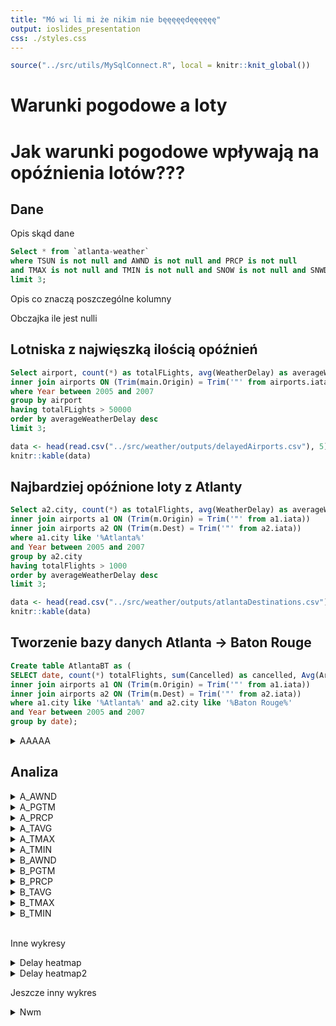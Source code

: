 ```yaml
---
title: "Mó wi li mi że nikim nie bęęęęędęęęęęę"
output: ioslides_presentation
css: ./styles.css
---
```


```r
source("../src/utils/MySqlConnect.R", local = knitr::knit_global())

```

# Warunki pogodowe a loty

# Jak warunki pogodowe wpływają na opóźnienia lotów???

## Dane
Opis skąd dane
```sql
Select * from `atlanta-weather`
where TSUN is not null and AWND is not null and PRCP is not null
and TMAX is not null and TMIN is not null and SNOW is not null and SNWD is not null
limit 3;
```
Opis co znaczą poszczególne kolumny

Obczajka ile jest nulli

## Lotniska z najwięszką ilością opóźnień
```sql
Select airport, count(*) as totalFLights, avg(WeatherDelay) as averageWeatherDelay from main
inner join airports ON (Trim(main.Origin) = Trim('"' from airports.iata))
where Year between 2005 and 2007
group by airport
having totalFLights > 50000
order by averageWeatherDelay desc
limit 3;
```
```r
data <- head(read.csv("../src/weather/outputs/delayedAirports.csv"), 5)
knitr::kable(data)
```

## Najbardziej opóźnione loty z Atlanty
```sql
Select a2.city, count(*) as totalFlights, avg(WeatherDelay) as averageWeatherDelay from main m
inner join airports a1 ON (Trim(m.Origin) = Trim('"' from a1.iata))
inner join airports a2 ON (Trim(m.Dest) = Trim('"' from a2.iata))
where a1.city like '%Atlanta%'
and Year between 2005 and 2007
group by a2.city
having totalFlights > 1000
order by averageWeatherDelay desc
limit 3;
```
```r
data <- head(read.csv("../src/weather/outputs/atlantaDestinations.csv"), 5)
knitr::kable(data)
```

## Tworzenie bazy danych Atlanta -> Baton Rouge
```sql
Create table AtlantaBT as (
SELECT date, count(*) totalFlights, sum(Cancelled) as cancelled, Avg(ArrDelay), Avg(DepDelay), AVG(TaxiIn),avg(TaxiOut), Avg(WeatherDelay)  from main m
inner join airports a1 ON (Trim(m.Origin) = Trim('"' from a1.iata))
inner join airports a2 ON (Trim(m.Dest) = Trim('"' from a2.iata))
where a1.city like '%Atlanta%' and a2.city like '%Baton Rouge%'
and Year between 2005 and 2007
group by date);
```
<details>
<summary>AAAAA</summary>

```sql
SELECT
    a.date,
    avg(totalFlights) as totalFlights,
    avg(cancelled) as cancelled,
    Avg(`avg(ArrDelay)`) as ArrDelay,
    Avg(`avg(DepDelay)`) as DepDelay,
    Avg(`avg(TaxiIn)`) as TaxiIn,
    Avg(`avg(TaxiOut)`) as TaxiOut,
    Avg(`avg(WeatherDelay)`) as WeatherDelay,
    Avg(aw.AWND) as A_AWND,
    Avg(aw.PGTM) as A_PGTM,
    Avg(aw.PRCP) as A_PRCP,
    Avg(aw.TAVG) as A_TAVG,
    Avg(aw.TMAX) as A_TMAX,
    Avg(aw.TMIN) as A_TMIN,
    Avg(bw.AWND) as B_AWND,
    Avg(bw.PGTM) as B_PGTM,
    Avg(bw.PRCP) as B_PRCP,
    Avg(bw.TAVG) as B_TAVG,
    Avg(bw.TMAX) as B_TMAX,
    Avg(bw.TMIN) as B_TMIN
from AtlantaBT a
inner join `atlanta-weather` aw on (a.date = aw.DATE)
inner join `br-weather` bw on a.date = bw.DATE
group by date
limit 5;

```
</details>

## Analiza
<details>
<summary>A_AWND</summary>
<img alt="A_AWND" src="../src/weather/outputs/plots/A_AWND.png" width="100%"/>
</details>

<details>
<summary>A_PGTM</summary>
<img alt="A_PGTM" src="../src/weather/outputs/plots/A_PGTM.png" width="100%"/>
</details>

<details>
<summary>A_PRCP</summary>
<img alt="A_PRCP" src="../src/weather/outputs/plots/A_PRCP.png" width="100%"/>
</details>

<details>
<summary>A_TAVG</summary>
<img alt="A_TAVG" src="../src/weather/outputs/plots/A_TAVG.png" width="100%"/>
</details>

<details>
<summary>A_TMAX</summary>
<img alt="A_TMAX" src="../src/weather/outputs/plots/A_TMAX.png" width="100%"/>
</details>

<details>
<summary>A_TMIN</summary>
<img alt="A_TMIN" src="../src/weather/outputs/plots/A_TMIN.png" width="100%"/>
</details>

<details>
<summary>B_AWND</summary>
<img alt="B_AWND" src="../src/weather/outputs/plots/B_AWND.png" width="100%"/>
</details>

<details>
<summary>B_PGTM</summary>
<img alt="B_PGTM" src="../src/weather/outputs/plots/B_PGTM.png" width="100%"/>
</details>

<details>
<summary>B_PRCP</summary>
<img alt="B_PRCP" src="../src/weather/outputs/plots/B_PRCP.png" width="100%"/>
</details>

<details>
<summary>B_TAVG</summary>
<img alt="B_TAVG" src="../src/weather/outputs/plots/B_TAVG.png" width="100%"/>
</details>

<details>
<summary>B_TMAX</summary>
<img alt="B_TMAX" src="../src/weather/outputs/plots/B_TMAX.png" width="100%"/>
</details>

<details>
<summary>B_TMIN</summary>
<img alt="B_TMIN" src="../src/weather/outputs/plots/B_TMIN.png" width="100%"/>
</details>
<br/>
Inne wykresy

<details>
<summary>Delay heatmap</summary>
<img alt="Delay heatmap" src="../src/weather/outputs/plots/heatmap.png" width="50%" height="70%"/>
</details>

<details>
<summary>Delay heatmap2</summary>
<img alt="Delay heatmap2" src="../src/weather/outputs/plots/heatmap2.png" width="50%" height="70%"/>
</details>

Jeszcze inny wykres

<details>
<summary>Nwm</summary>
<img alt="aaa" src="../src/weather/outputs/plots/weatherDelayOvertime.png" width="50%" height="70%"/>

## Zmiana planów: Atlanta ale gdziekolwiek
<details>
<summary>AAAAA</summary>
```sql
Create table atlanta as (Select date, a2.state, a2.city, Cancelled, Distance, ArrDelay,
    DepDelay, TaxiOut, TaxiIn, WeatherDelay
from main m
      inner join airports a1 ON (Trim(m.Origin) = Trim('"' from a1.iata))
      inner join airports a2 ON (Trim(m.Dest) = Trim('"' from a2.iata))
where a1.city like '%Atlanta%'
and year between 2005 and 2007);
```
</details>
<details>
<summary>AAAAA</summary>
```sql
Select m.date,
       Count(*)            as Flights,
       sum(m.Cancelled)    as Cancelled,
       avg(m.Distance)     as Distance,
       avg(m.ArrDelay)     as ArrDelay,
       avg(m.DepDelay)     as DepDelay,
       avg(m.TaxiOut)      as TaxiOut,
       avg(m.TaxiIn)       as TaxiIn,
       avg(m.WeatherDelay) as WeatherDelay,
       avg(w.AWND)         as AWND,
       avg(w.PGTM)         as PGTM,
       avg(w.PRCP)         as PRCP,
       avg(w.SNOW)         as SNOW,
       avg(w.SNWD)         as SNWD,
       avg(w.TMAX)         as TMAX,
       avg(w.TMIN)         as TMIN
from atlanta m
         inner join `atlanta-weather` w on (m.date = w.date)
group by m.date
LIMIT 5;
```
</details>
```r
data <- head(read.csv("../src/weather/outputs/atlantaAnwhrWeather.csv"), 5)
knitr::kable(data)
```

## Analiza
<details>
<summary>Comparison</summary>
<div style="width:100%; display: flex">
<img src="../src/weather/outputs/plotsBroader/weatherDelayOvertime.png" alt="Image 1" style="width: 48%;">
<img src="../src/weather/outputs/plots/weatherDelayOvertime.png" alt="Image 2" style="width: 48%;">
</div>
</details>

<details>
<summary>AWND</summary>
<img alt="AWND" src="../src/weather/outputs/plotsBroader/AWND.png" width="100%"/>
</details>

<details>
<summary>PGTM</summary>
<img alt="PGTM" src="../src/weather/outputs/plotsBroader/PGTM.png" width="100%"/>
</details>

<details>
<summary>PRCP</summary>
<img alt="PRCP" src="../src/weather/outputs/plotsBroader/PRCP.png" width="100%"/>
</details>

<details>
<summary>SNOW</summary>
<img alt="SNOW" src="../src/weather/outputs/plotsBroader/SNOW.png" width="100%"/>
</details>

<details>
<summary>SNWD</summary>
<img alt="SNWD" src="../src/weather/outputs/plotsBroader/SNWD.png" width="100%"/>
</details>

<details>
<summary>TMAX</summary>
<img alt="TMAX" src="../src/weather/outputs/plotsBroader/TMAX.png" width="100%"/>
</details>

<details>
<summary>TMIN</summary>
<img alt="TMIN" src="../src/weather/outputs/plotsBroader/TMIN.png" width="100%"/>
</details>

<br/>
Inne wykresy

<details>
<summary>Delay heatmap</summary>
<img alt="Delay heatmap" src="../src/weather/outputs/plotsBroader/heatmap.png" width="50%" height="70%"/>
</details>

<details>
<summary>Delay heatmap2</summary>
<img alt="Delay heatmap2" src="../src/weather/outputs/plotsBroader/heatmap2.png" width="50%" height="70%"/>
</details>

# Analiza pogodowa na szerszą skalę

## Opóźnienia kaskadowe i ich zależnośc od pogody

Opóźnienia kaskadowe, bez względu na pogodę
<details>
<summary>Query</summary>
```sql
SELECT
    city,
    count(*) as totalFlights,
    avg(LateAircraftDelay) as avgLateAircraftDelay,
    avg(latitude) as Latitude,
    avg(longitude) as Longitude
from main m
inner join airports a ON (Trim(m.Origin) = Trim('"' from a.iata))
where LateAircraftDelay > 0 and year between 2000 and 2008
group by city
having totalFlights > 5000
order by avgLateAircraftDelay desc
limit 50;
```
</details>


Opóźniania kaskadowe, gdzie wystąpiło opóźnienie pogodowe
<details>
<summary>Query</summary>
```sql
SELECT
    city,
    count(*) as totalFlights,
    avg(LateAircraftDelay) as avgLateAircraftDelay,
    avg(latitude) as Latitude,
    avg(longitude) as Longitude
from main m
inner join airports a ON (Trim(m.Origin) = Trim('"' from a.iata))
where LateAircraftDelay > WeatherDelay and WeatherDelay > 0 and year between 2000 and 2008
group by city
having totalFlights > 500
order by avgLateAircraftDelay desc
limit 50;
```
</details>

Rezultat
```r
source("../src/weather/weatherCascade.R", local = knitr::knit_global())
cascade <- read.csv("../src/weather/outputs/cascade.csv")
cascadeWeather <- read.csv("../src/weather/outputs/cascadeWeather.csv")
mapCities(cascade, cascadeWeather)
```

## Opóźnienia pogodowe a poszczególne stany
<details>
<summary>Query</summary>
```sql
SELECT s.state           as StateName,
       a.state           as StateShort,
       avg(c.latitude)   as Latitude,
       avg(c.longitude)  as Longitude,
       avg(WeatherDelay) as AvgWeatherDelay,
       sum(Cancelled)    as CancelledFlights
from main m
         inner join airports a ON (Trim(m.Origin) = Trim('"' from a.iata))
         inner join states s ON (Trim('"' from a.state) = Trim(s.Abbreviation))
         inner join capitals c ON (Trim('"' from s.state) = Trim(c.name))
where WeatherDelay >= 0
group by s.state, a.state
order by s.state;


SELECT year,month,
avg(DepDelay)     as AvgDepDelay,
avg(WeatherDelay) as AvgWeatherDelay,
sum(Cancelled)    as CancelledFlights

from main m
inner join airports a ON (Trim(m.Origin) = Trim('"' from a.iata))
WHERE state = '"DE"' and( WeatherDelay >= 0 or Cancelled = 1)
group by year,month
order by year,month;
```
</details>

```r
source("../src/weather/StateWeatherDelays.R", local = knitr::knit_global())
states_weather_nonzero <- read.csv("../src/weather/outputs/StatesWeatherDelaysNonzero.csv")
states_weather <- read.csv("../src/weather/outputs/StatesWeatherDelays.csv")
de_monthly <- read.csv("../src/weather/outputs/DE_Monthly.csv")

assign_shades_of_red(states_weather_nonzero)
assign_shades_of_red(states_weather)
DE_plot(de_monthly)
```

